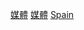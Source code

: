 {{Commonscat|Media of Spain}}

[[Category:西班牙通訊|媒體]]
[[Category:西班牙文化|媒體]]
[[Category:欧洲各国媒体|Spain]]